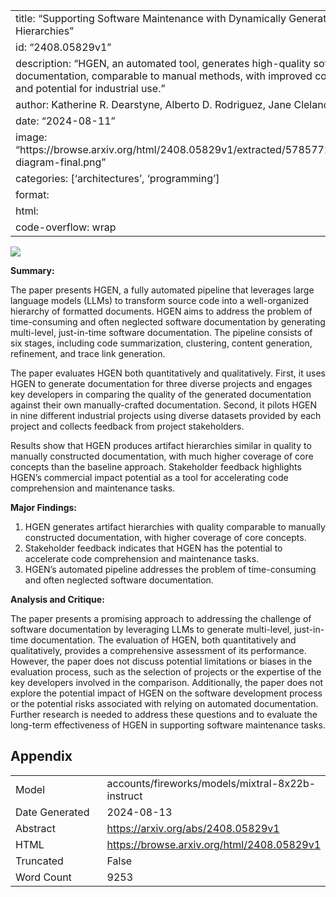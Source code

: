 
---
title: "Supporting Software Maintenance with Dynamically Generated Document Hierarchies"
id: "2408.05829v1"
description: "HGEN, an automated tool, generates high-quality software documentation, comparable to manual methods, with improved concept coverage and potential for industrial use."
author: Katherine R. Dearstyne, Alberto D. Rodriguez, Jane Cleland-Huang
date: "2024-08-11"
image: "https://browse.arxiv.org/html/2408.05829v1/extracted/5785772/imgs/process-diagram-final.png"
categories: ['architectures', 'programming']
format:
  html:
    code-overflow: wrap
---

![](https://browse.arxiv.org/html/2408.05829v1/extracted/5785772/imgs/process-diagram-final.png)

**Summary:**

The paper presents HGEN, a fully automated pipeline that leverages large language models (LLMs) to transform source code into a well-organized hierarchy of formatted documents. HGEN aims to address the problem of time-consuming and often neglected software documentation by generating multi-level, just-in-time software documentation. The pipeline consists of six stages, including code summarization, clustering, content generation, refinement, and trace link generation.

The paper evaluates HGEN both quantitatively and qualitatively. First, it uses HGEN to generate documentation for three diverse projects and engages key developers in comparing the quality of the generated documentation against their own manually-crafted documentation. Second, it pilots HGEN in nine different industrial projects using diverse datasets provided by each project and collects feedback from project stakeholders.

Results show that HGEN produces artifact hierarchies similar in quality to manually constructed documentation, with much higher coverage of core concepts than the baseline approach. Stakeholder feedback highlights HGEN's commercial impact potential as a tool for accelerating code comprehension and maintenance tasks.

**Major Findings:**

1. HGEN generates artifact hierarchies with quality comparable to manually constructed documentation, with higher coverage of core concepts.
2. Stakeholder feedback indicates that HGEN has the potential to accelerate code comprehension and maintenance tasks.
3. HGEN's automated pipeline addresses the problem of time-consuming and often neglected software documentation.

**Analysis and Critique:**

The paper presents a promising approach to addressing the challenge of software documentation by leveraging LLMs to generate multi-level, just-in-time documentation. The evaluation of HGEN, both quantitatively and qualitatively, provides a comprehensive assessment of its performance. However, the paper does not discuss potential limitations or biases in the evaluation process, such as the selection of projects or the expertise of the key developers involved in the comparison. Additionally, the paper does not explore the potential impact of HGEN on the software development process or the potential risks associated with relying on automated documentation. Further research is needed to address these questions and to evaluate the long-term effectiveness of HGEN in supporting software maintenance tasks.

## Appendix

|          |          |
|----------|----------|
| Model     | accounts/fireworks/models/mixtral-8x22b-instruct       |
| Date Generated     | 2024-08-13       |
| Abstract | [https://arxiv.org/abs/2408.05829v1](https://arxiv.org/abs/2408.05829v1)        |
| HTML     | [https://browse.arxiv.org/html/2408.05829v1](https://browse.arxiv.org/html/2408.05829v1)       |
| Truncated       | False       |
| Word Count       | 9253       |
